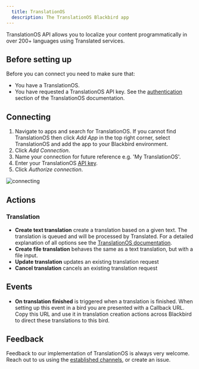 ```yaml
---
  title: TranslationOS
  description: The TranslationOS Blackbird app
---
```


<LinkCard title="View on Github" target="_blank" href="https://github.com/bb-io/TranslationOS" icon="github" />

TranslationOS API allows you to localize your content programmatically in over 200+ languages using Translated services.

## Before setting up

Before you can connect you need to make sure that:

- You have a TranslationOS.
- You have requested a TranslationOS API key. See the [authentication](https://api-sandbox.translated.com/v2#section/Authentication) section of the TranslationOS documentation.

## Connecting

1. Navigate to apps and search for TranslationOS. If you cannot find TranslationOS then click _Add App_ in the top right corner, select TranslationOS and add the app to your Blackbird environment.
2. Click _Add Connection_.
3. Name your connection for future reference e.g. 'My TranslationOS'.
4. Enter your TranslationOS [API key](https://api-sandbox.translated.com/v2#section/Authentication).
5. Click _Authorize connection_.

![connecting](https://raw.githubusercontent.com/bb-io/TranslationOS/master/image/README/1693309042281.png)

## Actions

### Translation

- **Create text translation** create a translation based on a given text. The translation is queued and will be processed by Translated. For a detailed explanation of all options see the [TranslationOS documentation](https://api-sandbox.translated.com/v2#tag/Translate/operation/translate).
- **Create file translation** behaves the same as a text translation, but with a file input.
- **Update translation** updates an existing translation request
- **Cancel translation** cancels an existing translation request

## Events

- **On translation finished** is triggered when a translation is finished. When setting up this event in a bird you are presented with a Callback URL. Copy this URL and use it in translation creation actions across Blackbird to direct these translations to this bird.

## Feedback

Feedback to our implementation of TranslationOS is always very welcome. Reach out to us using the [established channels](https://www.blackbird.io/), or create an issue.


